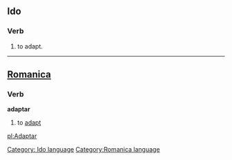 ==Ido==
===Verb===
# to adapt.
[[Category: Ido language]]



----

==[[Romanica]]==
[[Category:Romanica language]]
===Verb===
<b>adaptar</b>
#to [[adapt]]

[[pl:Adaptar]]